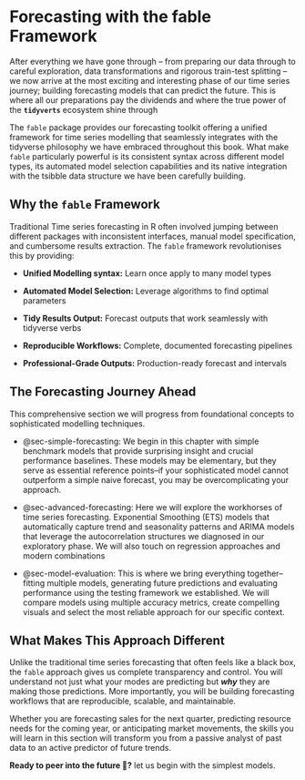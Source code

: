 # Forecasting with the fable Framework {#sec-forecasting-with-the-fable-framework}

After everything we have gone through – from preparing our data through to careful exploration, data transformations and rigorous train-test splitting – we now arrive at the most exciting and interesting phase of our time series journey; building forecasting models that can predict the future. This is where all our preparations pay the dividends and where the true power of the **`tidyverts`** ecosystem shine through

The `fable` package provides our forecasting toolkit offering a unified framework for time series modelling that seamlessly integrates with the tidyverse philosophy we have embraced throughout this book. What make `fable` particularly powerful is its consistent syntax across different model types, its automated model selection capabilities and its native integration with the tsibble data structure we have been carefully building.

## Why the `fable` Framework

Traditional Time series forecasting in R often involved jumping between different packages with inconsistent interfaces, manual model specification, and cumbersome results extraction. The `fable` framework revolutionises this by providing:

-   **Unified Modelling syntax:** Learn once apply to many model types

-   **Automated Model Selection:** Leverage algorithms to find optimal parameters

-   **Tidy Results Output:** Forecast outputs that work seamlessly with tidyverse verbs

-   **Reproducible Workflows:** Complete, documented forecasting pipelines

-   **Professional-Grade Outputs:** Production-ready forecast and intervals

## The Forecasting Journey Ahead

This comprehensive section we will progress from foundational concepts to sophisticated modelling techniques.

-   @sec-simple-forecasting: We begin in this chapter with simple benchmark models that provide surprising insight and crucial performance baselines. These models may be elementary, but they serve as essential reference points–if your sophisticated model cannot outperform a simple naive forecast, you may be overcomplicating your approach.

-   @sec-advanced-forecasting: Here we will explore the workhorses of time series forecasting. Exponential Smoothing (ETS) models that automatically capture trend and seasonality patterns and ARIMA models that leverage the autocorrelation structures we diagnosed in our exploratory phase. We will also touch on regression approaches and modern combinations

-   @sec-model-evaluation: This is where we bring everything together–fitting multiple models, generating future predictions and evaluating performance using the testing framework we established. We will compare models using multiple accuracy metrics, create compelling visuals and select the most reliable approach for our specific context.

## What Makes This Approach Different

Unlike the traditional time series forecasting that often feels like a black box, the `fable` approach gives us complete transparency and control. You will understand not just what your modes are predicting but ***why*** they are making those predictions. More importantly, you will be building forecasting workflows that are reproducible, scalable, and maintainable.

Whether you are forecasting sales for the next quarter, predicting resource needs for the coming year, or anticipating market movements, the skills you will learn in this section will transform you from a passive analyst of past data to an active predictor of future trends.

**Ready to peer into the future 🚀?** let us begin with the simplest models.
